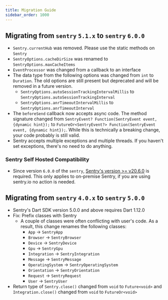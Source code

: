 ```yaml
---
title: Migration Guide
sidebar_order: 1000
---
```


## Migrating from `sentry` `5.1.x` to `sentry` `6.0.0`

* `Sentry.currentHub` was removed. Please use the static methods on `Sentry`
* `SentryOptions.cacheDirSize` was renamed to `SentryOptions.maxCacheItems`
* `EventProcessor` was changed from a callback to an interface
* The data type from the following options was changed from `int` to `Duration`. The old options are still present but deprecated and will be removed in a future version.
  * `SentryOptions.autoSessionTrackingIntervalMillis` to `SentryOptions.autoSessionTrackingInterval`
  * `SentryOptions.anrTimeoutIntervalMillis` to `SentryOptions.anrTimeoutInterval`
* The `beforeSend` callback now accepts async code. The method signature changed from `SentryEvent? Function(SentryEvent event, {dynamic hint});` to `FutureOr<SentryEvent?> Function(SentryEvent event, {dynamic hint});`. While this is technically a breaking change, your code probably is still valid.
* Sentry accepts multiple exceptions and multiple threads. If you haven't set exceptions, there's no need to do anything.

### Sentry Self Hosted Compatibility

* Since version `6.0.0` of the `sentry`, [Sentry's version >= v20.6.0](https://github.com/getsentry/onpremise/releases) is required. This only applies to on-premise Sentry, if you are using sentry.io no action is needed.

## Migrating from `sentry` `4.0.x` to `sentry` `5.0.0`

* Sentry's Dart SDK version 5.0.0 and above requires Dart 1.12.0
* Fix: Prefix classes with Sentry
  * A couple of classes were often conflicting with user's code.
    As a result, this change renames the following classes:
    * `App` -> `SentryApp`
    * `Browser` -> `SentryBrowser`
    * `Device` -> `SentryDevice`
    * `Gpu` -> `SentryGpu`
    * `Integration` -> `SentryIntegration`
    * `Message` -> `SentryMessage`
    * `OperatingSystem` -> `SentryOperatingSystem`
    * `Orientation` -> `SentryOrientation`
    * `Request` -> `SentryRequest`
    * `User` -> `SentryUser`
* Return type of `Sentry.close()` changed from `void` to `Future<void>` and `Integration.close()` changed from `void` to `FutureOr<void>`
